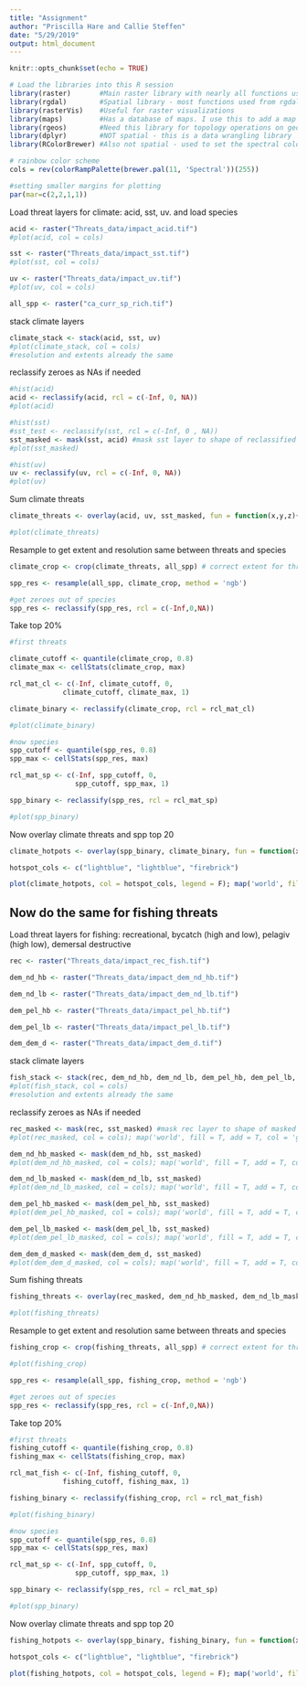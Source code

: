```yaml
---
title: "Assignment"
author: "Priscilla Hare and Callie Steffen"
date: "5/29/2019"
output: html_document
---
```


```r
knitr::opts_chunk$set(echo = TRUE)
```

```r
# Load the libraries into this R session
library(raster)       #Main raster library with nearly all functions used in this analysis
library(rgdal)        #Spatial library - most functions used from rgdal are for vectors (shapefiles)
library(rasterVis)    #Useful for raster visualizations
library(maps)         #Has a database of maps. I use this to add a map to my raster to visualize land boundaries
library(rgeos)        #Need this library for topology operations on geometries
library(dplyr)        #NOT spatial - this is a data wrangling library
library(RColorBrewer) #Also not spatial - used to set the spectral color scheme 
```

```r
# rainbow color scheme
cols = rev(colorRampPalette(brewer.pal(11, 'Spectral'))(255)) 

#setting smaller margins for plotting
par(mar=c(2,2,1,1))
```


Load threat layers for climate: acid, sst, uv. and load species
```r

acid <- raster("Threats_data/impact_acid.tif")
#plot(acid, col = cols)

sst <- raster("Threats_data/impact_sst.tif")
#plot(sst, col = cols)

uv <- raster("Threats_data/impact_uv.tif")
#plot(uv, col = cols)

all_spp <- raster("ca_curr_sp_rich.tif")


```
stack climate layers
```r
climate_stack <- stack(acid, sst, uv)
#plot(climate_stack, col = cols)
#resolution and extents already the same
```
reclassify zeroes as NAs if needed
```r
#hist(acid)
acid <- reclassify(acid, rcl = c(-Inf, 0, NA))
#plot(acid)

#hist(sst)
#sst_test <- reclassify(sst, rcl = c(-Inf, 0 , NA))
sst_masked <- mask(sst, acid) #mask sst layer to shape of reclassified acid layer (removes NAs coded as 0 and keep real 0s)
#plot(sst_masked)

#hist(uv)
uv <- reclassify(uv, rcl = c(-Inf, 0, NA))
#plot(uv)

```

Sum climate threats 
```r
climate_threats <- overlay(acid, uv, sst_masked, fun = function(x,y,z){x + y + z})

#plot(climate_threats)
```

Resample to get extent and resolution same between threats and species
```r

climate_crop <- crop(climate_threats, all_spp) # correct extent for threats

spp_res <- resample(all_spp, climate_crop, method = 'ngb')

#get zeroes out of species
spp_res <- reclassify(spp_res, rcl = c(-Inf,0,NA))

```

Take top 20%
```r
#first threats

climate_cutoff <- quantile(climate_crop, 0.8)
climate_max <- cellStats(climate_crop, max)

rcl_mat_cl <- c(-Inf, climate_cutoff, 0,
             climate_cutoff, climate_max, 1)

climate_binary <- reclassify(climate_crop, rcl = rcl_mat_cl)

#plot(climate_binary)

#now species
spp_cutoff <- quantile(spp_res, 0.8)
spp_max <- cellStats(spp_res, max)

rcl_mat_sp <- c(-Inf, spp_cutoff, 0,
                spp_cutoff, spp_max, 1)

spp_binary <- reclassify(spp_res, rcl = rcl_mat_sp)

#plot(spp_binary)

```
Now overlay climate threats and spp top 20
```r
climate_hotpots <- overlay(spp_binary, climate_binary, fun = function(x,y){x + y})

hotspot_cols <- c("lightblue", "lightblue", "firebrick")

plot(climate_hotpots, col = hotspot_cols, legend = F); map('world', fill = T, add = T, col = 'gray80')

```


## Now do the same for fishing threats


Load threat layers for fishing: recreational, bycatch (high and low), pelagiv (high low), demersal destructive
```r

rec <- raster("Threats_data/impact_rec_fish.tif")

dem_nd_hb <- raster("Threats_data/impact_dem_nd_hb.tif")

dem_nd_lb <- raster("Threats_data/impact_dem_nd_lb.tif")

dem_pel_hb <- raster("Threats_data/impact_pel_hb.tif")

dem_pel_lb <- raster("Threats_data/impact_pel_lb.tif")

dem_dem_d <- raster("Threats_data/impact_dem_d.tif")


```

stack climate layers
```r
fish_stack <- stack(rec, dem_nd_hb, dem_nd_lb, dem_pel_hb, dem_pel_lb, dem_dem_d)
#plot(fish_stack, col = cols)
#resolution and extents already the same
```
reclassify zeroes as NAs if needed
```r

rec_masked <- mask(rec, sst_masked) #mask rec layer to shape of masked sst layer (removes NAs coded as 0 and keep real 0s). because we already like the extent of sst amsked
#plot(rec_masked, col = cols); map('world', fill = T, add = T, col = 'gray80')

dem_nd_hb_masked <- mask(dem_nd_hb, sst_masked)
#plot(dem_nd_hb_masked, col = cols); map('world', fill = T, add = T, col = 'gray80')

dem_nd_lb_masked <- mask(dem_nd_lb, sst_masked)
#plot(dem_nd_lb_masked, col = cols); map('world', fill = T, add = T, col = 'gray80')

dem_pel_hb_masked <- mask(dem_pel_hb, sst_masked)
#plot(dem_pel_hb_masked, col = cols); map('world', fill = T, add = T, col = 'gray80')

dem_pel_lb_masked <- mask(dem_pel_lb, sst_masked)
#plot(dem_pel_lb_masked, col = cols); map('world', fill = T, add = T, col = 'gray80')

dem_dem_d_masked <- mask(dem_dem_d, sst_masked)
#plot(dem_dem_d_masked, col = cols); map('world', fill = T, add = T, col = 'gray80')

```

Sum fishing threats 
```r
fishing_threats <- overlay(rec_masked, dem_nd_hb_masked, dem_nd_lb_masked, dem_pel_hb_masked, dem_pel_lb_masked, dem_dem_d_masked, fun = function(a,b,c,d,e,f){a + b + c + d + e + f})

#plot(fishing_threats)
```

Resample to get extent and resolution same between threats and species
```r

fishing_crop <- crop(fishing_threats, all_spp) # correct extent for threats

#plot(fishing_crop)

spp_res <- resample(all_spp, fishing_crop, method = 'ngb')

#get zeroes out of species
spp_res <- reclassify(spp_res, rcl = c(-Inf,0,NA))

```

Take top 20%
```r
#first threats
fishing_cutoff <- quantile(fishing_crop, 0.8)
fishing_max <- cellStats(fishing_crop, max)

rcl_mat_fish <- c(-Inf, fishing_cutoff, 0,
             fishing_cutoff, fishing_max, 1)

fishing_binary <- reclassify(fishing_crop, rcl = rcl_mat_fish)

#plot(fishing_binary)

#now species
spp_cutoff <- quantile(spp_res, 0.8)
spp_max <- cellStats(spp_res, max)

rcl_mat_sp <- c(-Inf, spp_cutoff, 0,
                spp_cutoff, spp_max, 1)

spp_binary <- reclassify(spp_res, rcl = rcl_mat_sp)

#plot(spp_binary)

```
Now overlay climate threats and spp top 20
```r
fishing_hotpots <- overlay(spp_binary, fishing_binary, fun = function(x,y){x + y})

hotspot_cols <- c("lightblue", "lightblue", "firebrick")

plot(fishing_hotpots, col = hotspot_cols, legend = F); map('world', fill = T, add = T, col = 'gray80')

```